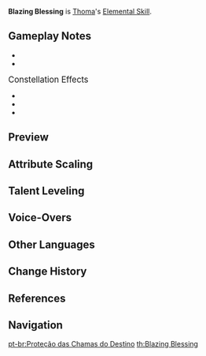 {{Talent Infobox
|image         = Talent Blazing Blessing.png
|character     = Thoma
|type          = Elemental Skill
|info          = Thoma vaults forward with his polearm and delivers a flame-filled flying kick that deals {{Color|AoE Pyro DMG}}, while also summoning a defensive Blazing Barrier.<br />At the moment of casting, Thoma's Elemental Skill applies {{Color|Pyro}} to himself.<br />The DMG Absorption of the Blazing Barrier scales off Thoma's Max HP.<br />The Blazing Barrier has the following traits:
* Absorbs {{Color|Pyro DMG}} 250% more effectively.
* When a new Blazing Barrier is obtained, the remaining DMG Absorption of an existing Blazing Barrier will stack and its duration will be refreshed.

The maximum DMG Absoprtion of the Blazing Barrier will not exceed a certain percentage of Thoma's Max HP.
|particles     = 3.5? 5?
|energyGen     = *This skill generates '''3.5''' elemental particles when it hits at least 1 target.
|energyCost    = 
|CD            = 15s
|attr1         = Skill DMG
|value1        = 146.4 - 311.1%
|attr2         = Shield DMG Absorption
|value2        = 7.2% Max HP+693 - 15.3% Max HP+1906
|attr3         = Shield Duration
|value3        = 8s
|attr4         = Max Shield DMG Absorption
|value4        = 19.6% Max HP+1887 - 41.7% Max HP+5190
|utility1      = AoE
|utility2      = Shield
|utility3      = Pyro Status to Self
|scale_att1    = ATK
}}
{{Description|As a guest from afar, only the most burning passion would allow one to master the pure and precise spear arts of Inazuma. Thoma's mastery, indeed, is not limited to being the "swiftest-studying student" or "a master of the spear," but he has imbued his will to protect others and fend off foes into his art as well.}}
'''Blazing Blessing''' is [[Thoma]]'s [[Elemental Skill]].

==Gameplay Notes==
*{{TalentNote|particles|3.5}}
*{{TalentNote|character=Thoma|talent=Blazing Blessing|ascension|1|Imbricated Armor}}

;<big>Constellation Effects</big>
*{{TalentNote|constellation|1|A Comrade's Duty}}
*{{TalentNote|constellation|3|Fortified Resolve}}
*{{TalentNote|constellation|6|Burning Heart}}

==Preview==
{{Preview
|file=Blazing Blessing Preview
}}

==Attribute Scaling==
{{Talent Scaling
|talentType=Elemental Skill
|levels=14
|order=skilldmg,shielddmgabsorption,shieldduration,maxshielddmgabsorption,cd
|titles=Skill DMG (%),Shield DMG Absorption, Shield Duration, Max Shield DMG Absorption, Skill CD
|skilldmg_1=146.4
|skilldmg_2=157.38
|skilldmg_3=168.36
|skilldmg_4=183
|skilldmg_5=193.98
|skilldmg_6=204.96
|skilldmg_7=219.6
|skilldmg_8=234.24
|skilldmg_9=248.88
|skilldmg_10=263.52
|skilldmg_11=278.16
|skilldmg_12=292.8
|skilldmg_13=311.1
|skilldmg_14=329
|shielddmgabsorption_1=7.2% Max HP+693.3
|shielddmgabsorption_2=7.74% Max HP+762.6
|shielddmgabsorption_3=8.28% Max HP+837.7
|shielddmgabsorption_4=9% Max HP+918.7
|shielddmgabsorption_5=9.54% Max HP+1005
|shielddmgabsorption_6=10.08% Max HP+1097
|shielddmgabsorption_7=10.8% Max HP+1196
|shielddmgabsorption_8=11.52% Max HP+1300
|shielddmgabsorption_9=12.24% Max HP+1409
|shielddmgabsorption_10=12.96% Max HP+1525
|shielddmgabsorption_11=13.68% Max HP+1646
|shielddmgabsorption_12=14.4% Max HP+1773
|shielddmgabsorption_13=15.3% Max HP+1906
|shielddmgabsorption_14=16.2% Max HP+2046
|shieldduration=8s
|maxshielddmgabsorption_1=19.6% Max HP+1887
|maxshielddmgabsorption_2=21.07% Max HP+2076
|maxshielddmgabsorption_3=22.54% Max HP+2280
|maxshielddmgabsorption_4=24.5% Max HP+2500
|maxshielddmgabsorption_5=25.97% Max HP+2736
|maxshielddmgabsorption_6=27.44% Max HP+2988
|maxshielddmgabsorption_7=29.4% Max HP+3255
|maxshielddmgabsorption_8=31.36% Max HP+3539
|maxshielddmgabsorption_9=33.32% Max HP+3838
|maxshielddmgabsorption_10=35.28% Max HP+4152
|maxshielddmgabsorption_11=37.24% Max HP+4482
|maxshielddmgabsorption_12=39.2% Max HP+4829
|maxshielddmgabsorption_13=41.65% Max HP+5190
|maxshielddmgabsorption_14=44.1% Max HP+5568
|cd=15s
}}

==Talent Leveling==
{{Talent Upgrade|Thoma}}

==Voice-Overs==
{{Talent VO}}

==Other Languages==
{{Other Languages
|en      = Blazing Blessing
|zhs     = 烈烧佑命之侍护
|zhs_rm  = Lièshāo Yòumìng zhī Shìhù
|zht     = 烈燒佑命之侍護
|zht_rm  = Lièshāo Yòumìng zhī Shìhù
|zh_tl   = 
|ja      = 烈炎侍立
|ja_rm   = Retsuen Jiritsu<ref>YouTube: [https://youtu.be/uw-b54nYqi8 Version 2.2 Japanese Special Program]</ref>
|ja_tl   = Blazing Flame's Assist
|ko      = 타오르는 우명의 보호
|ko_rm   = Taoreuneun Umyeong-ui Boho
|ko_tl   = Protection of Burning Aid-Order
|es      = Bendición incandescente
|es_tl   = Incandescent Blessing
|fr      = Bénédiction flamboyante
|fr_tl   = Flamboyant Blessing
|ru      = Пылающий покров
|ru_tl   = Blazing Shroud
|ru_note = When capitalized, {{Lang|mini=1|ru=Покров|ru_rm=Pokrov}} can mean "Holy Protection."
|th      = Blazing Blessing
|vi      = {{tt|Liệt Hỏa Hộ Mệnh|烈火護命}}
|vi_tl   = 
|de      = Lodernder Segen
|de_tl   = Blazing Blessing
|id      = Blazing Blessing
|pt      = Proteção das Chamas do Destino
|pt_tl   = Protection of the Flaming Destiny
}}

==Change History==
{{Change History|2.2}}

==References==
{{Reflist}}

==Navigation==
{{Talent Navbox|Thoma}}

[[pt-br:Proteção das Chamas do Destino]]
[[th:Blazing Blessing]]